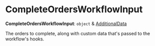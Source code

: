 
# CompleteOrdersWorkflowInput

 **CompleteOrdersWorkflowInput**: `object` & [AdditionalData](../../../types/HttpTypes/types/types.HttpTypes.AdditionalData/page.mdx)

The orders to complete, along with custom data that's passed to the workflow's hooks.
